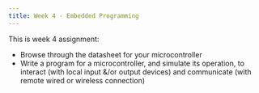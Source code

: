 ```yaml
---
title: Week 4 - Embedded Programming
---
```


This is week 4 assignment:
- Browse through the datasheet for your microcontroller
- Write a program for a microcontroller, and simulate its operation, to interact (with local input &/or output devices) and communicate (with remote wired or wireless connection)

